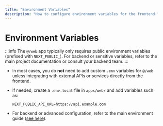 ```yaml
---
title: "Environment Variables"
description: "How to configure environment variables for the frontend."
---
```


# Environment Variables

:::info
The `@/web` app typically only requires public environment variables (prefixed with `NEXT_PUBLIC_`). For backend or sensitive variables, refer to the main project documentation or consult your backend team.
:::

- In most cases, you do **not** need to add custom `.env` variables for `@/web` unless integrating with external APIs or services directly from the frontend.
- If needed, create a `.env.local` file in `apps/web/` and add variables such as:

  ```env
  NEXT_PUBLIC_API_URL=https://api.example.com
  ```

- For backend or advanced configuration, refer to the main environment guide ([see here](../ENV_GUIDE.md)).